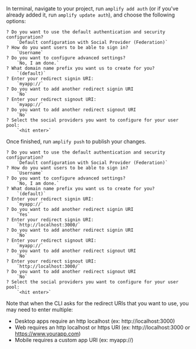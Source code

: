 In terminal, navigate to your project, run `amplify add auth` (or if you've already added it, run `amplify update auth`), and choose the following options:

<BlockSwitcher>

<Block name="Stable (Mobile)">

```terminal
? Do you want to use the default authentication and security configuration? 
    `Default configuration with Social Provider (Federation)`
? How do you want users to be able to sign in? 
    `Username`
? Do you want to configure advanced settings? 
    `No, I am done.`
? What domain name prefix you want us to create for you? 
    `(default)`
? Enter your redirect signin URI: 
    `myapp://`
? Do you want to add another redirect signin URI 
    `No`
? Enter your redirect signout URI: 
    `myapp://`
? Do you want to add another redirect signout URI 
    `No`
? Select the social providers you want to configure for your user pool: 
    `<hit enter>`
```

Once finished, run `amplify push` to publish your changes.

</Block>


<Block name="Developer Preview (Mobile, Web & Desktop)">

```terminal
? Do you want to use the default authentication and security configuration? 
    `Default configuration with Social Provider (Federation)`
? How do you want users to be able to sign in? 
    `Username`
? Do you want to configure advanced settings? 
    `No, I am done.`
? What domain name prefix you want us to create for you? 
    `(default)`
? Enter your redirect signin URI: 
    `myapp://`
? Do you want to add another redirect signin URI 
    `Yes`
? Enter your redirect signin URI: 
    `http://localhost:3000/`
? Do you want to add another redirect signin URI 
    `No`
? Enter your redirect signout URI: 
    `myapp://`
? Do you want to add another redirect signout URI 
    `No`
? Enter your redirect signout URI: 
    `http://localhost:3000/`
? Do you want to add another redirect signout URI 
    `No`
? Select the social providers you want to configure for your user pool: 
    `<hit enter>`
```

Note that when the CLI asks for the redirect URIs that you want to use, you may need to enter multiple:

* Desktop apps require an http localhost (ex: http://localhost:3000)
* Web requires an http localhost or https URI (ex: http://localhost:3000 or https://www.yourapp.com)
* Mobile requires a custom app URI (ex: myapp://)

</Block>

</BlockSwitcher>